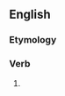 ==English==

===Etymology===
{{suffix|en|refrain|eth}}

===Verb===
{{head|en|verb form}}

# {{en-archaic third-person singular of|refrain}}